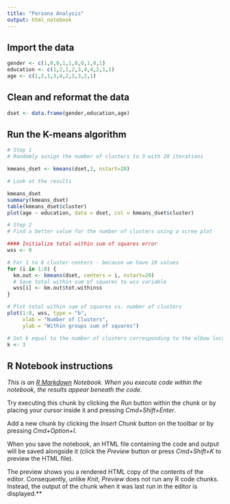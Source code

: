 ```yaml
---
title: "Persona Analysis"
output: html_notebook
---
```


## Import the data
```r
gender <- c(1,0,0,1,1,0,0,1,0,1)
education <- c(1,2,1,2,3,4,4,2,1,1)
age <- c(1,2,1,3,4,2,1,3,2,1)
```


## Clean and reformat the data
```r
dset <- data.frame(gender,education,age)
```

## Run the K-means algorithm
```r
# Step 1
# Randomly assign the number of clusters to 3 with 20 iterations

kmeans_dset <- kmeans(dset,3, nstart=20)

# Look at the results

kmeans_dset
summary(kmeans_dset)
table(kmeans_dset$cluster)
plot(age ~ education, data = dset, col = kmeans_dset$cluster)

# Step 2
# Find a better value for the number of clusters using a scree plot

#### Initialize total within sum of squares error
wss <- 0

# For 1 to 8 cluster centers - because we have 10 values
for (i in 1:8) {
  km.out <- kmeans(dset, centers = i, nstart=20)
  # Save total within sum of squares to wss variable
  wss[i] <- km.out$tot.withinss
}

# Plot total within sum of squares vs. number of clusters
plot(1:8, wss, type = "b", 
     xlab = "Number of Clusters", 
     ylab = "Within groups sum of squares")

# Set k equal to the number of clusters corresponding to the elbow location
k <- 3

```



## R Notebook instructions

*This is an [R Markdown](http://rmarkdown.rstudio.com) Notebook. When you execute code within the notebook, the results appear beneath the code.  *

Try executing this chunk by clicking the *Run* button within the chunk or by placing your cursor inside it and pressing *Cmd+Shift+Enter*. 


Add a new chunk by clicking the *Insert Chunk* button on the toolbar or by pressing *Cmd+Option+I*.

When you save the notebook, an HTML file containing the code and output will be saved alongside it (click the *Preview* button or press *Cmd+Shift+K* to preview the HTML file). 

The preview shows you a rendered HTML copy of the contents of the editor. Consequently, unlike *Knit*, *Preview* does not run any R code chunks. Instead, the output of the chunk when it was last run in the editor is displayed.**

